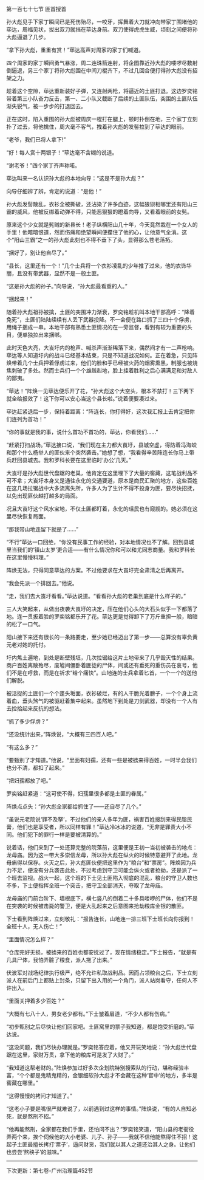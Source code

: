 

第一百七十七节 匪首授首

孙大彪见手下家丁瞬间已是死伤殆尽，一咬牙，挥舞着大刀就冲向带家丁围堵他的荜达，周福见状，拔出双刀就挡在荜达身前。双刀使得虎虎生威，顷刻之间便将孙大彪逼退了几步。

“拿下孙大彪，重重有赏！”荜达高声对周家的家丁们喊道。

四个周家的家丁瞬间勇气暴涨，周二连珠箭连射，将企图靠近孙大彪的喽啰尽数射倒逼退，另三个家丁将孙大彪围在中间刀棍齐下，不过几回合便打得孙大彪没有招架之力。

趁着这个空隙，荜达重新装好子弹，又连射两枪，将逼近的土匪打退。这边罗奕铭带着第三小队奋力反击，第一、二小队又截断了后续的土匪队伍，突围的土匪队伍渐失锐气，被一步步的打退回去。

正在这时，陷入重围的孙大彪被周庆一棍打在腿上，顿时扑倒在地，三个家丁立刻扑了过去，将他擒住，周大毫不客气，拽着孙大彪的发髻拉到了荜达的眼前。

“老爷，我们已将人拿下!”

“好！每人赏十两银子！”荜达毫不含糊的说道。

“谢老爷！”四个家丁齐声称喏。

荜达叫来一名认识孙大彪的本地向导：“这是不是孙大彪？”

向导仔细辨了辨，肯定的说道：“是他！”

孙大彪发髻散乱，衣衫全被撕破，还沾染了许多血迹，这幅狼狈相哪里还有阳山三霸的威风，他被反绑着动弹不得，只能恶狠狠的瞪着向导，又看着眼前的女髡。

原来这个少女就是髡贼的新县长！老子纵横阳山几十年，今天竟然栽在一个女人的手里！他暗暗恨道，然而伤痛和绝望瞬间便攥住了他的心，让他意气全消。这个“阳山三霸”之一的孙大彪此刻也不得不垂下了头，显得那么苍老落拓。

“捆好了，别让他自尽了。”

“县长，这里还有一个！”几个士兵将一个衣衫凌乱的少年推了过来，他的衣饰华丽，且没有带武器，显然不是一般土匪。

“这是孙大彪的孙子。”向导说，“孙大彪最看重的人。”

“捆起来！”

随着孙大彪祖孙被擒，土匪的突围冲力渐衰，罗奕铭趁机叫本地干部高呼：“降着免死”，土匪们陆陆续续有人丢下武器投降。不一会便在路口抓了三四十个俘虏，用绳子捆成一串。本地干部有熟悉土匪情况的在一旁监督，看到有较为重要的头目，便单独拉出来捆绑。

此时天色大亮，大崀圩内的枪声、喊杀声渐渐稀落下来，偶然间才有一二声枪响。荜达等人知道圩内的战斗已经基本结束，只是不知道战况如何。正在着急，只见阵焕带着几个士兵押着俘虏过来，他们的脸和手已经被火药的烟雾熏黑，制服也被烧焦刺破了多处。然而士兵们一个个雄赳赳地，脸上挂着胜利之后心满满足和对敌人的鄙夷。

“荜达！”阵焕一见荜达便乐开了花，“孙大彪这个大空头，根本不禁打！三下两下就全给报效了！这下你可以安心当这个县长啦。”说着便要凑过来。

荜达赶紧退后一步，保持着距离：“阵连长，你打得好，这次我汇报上去肯定把你们连列为首功！”

“你的事就是我的事，说什么首功不首功的，荜达，你看我们……”

“赶紧打扫战场。”荜达接口说，“我们现在主力都大崀圩，县城空虚，得防着冯海蛟和那个什么杨举人的匪伙来个突然袭击。”她想了想，“我看得辛苦阵连长你马上带兵赶回县城去。我和罗科长要在这里临时‘办公’几天。”

大崀圩是孙大彪世代盘踞的老巢，他肯定在这里埋下了大量的窖藏，这笔战利品不可不拿；大崀圩本身又是通往永化的交通要道，原本是商民汇聚的地方，这些百姓在这几场拉锯战中大多流离失所，许多人为了生计不得不投身为匪，要尽快招抚，以免出现匪伙越打越多的局面。

况且大崀圩这个风水宝地，不仅土匪都盯着，永化的瑶民也有窥觊的。她必须在这里尽快恢复局面。

“那我带山地连留下就是了……”

“不行”荜达一口回绝，“你没有民事工作的经验，对本地情况也不了解。回到县城里当我们的‘镇山太岁’更合适――有什么情况你和可以和尤同志商量。我和罗科长在这里慢慢料理。”

阵焕无法，只得同意荜达的方案。不过他要求在大崀圩完全肃清之后再离开。

“我会先派一个排回去。”他说。

“走，我们去大崀圩看看。”荜达说道。“看看孙大彪的老巢到底是什么样子的。”

三人大笑起来，从做出夜袭大崀圩的决定，压在他们心头的大石头似乎一下都落了地。连一贯扳着脸的罗奕铭都乐开了花。荜达更是觉得卸下了万斤重担一般，暗暗的松了一口气。

阳山接下来还有很长的一条路要走，至少她已经迈出了第一步――总算没有辜负黄元老对她的托付。

圩内焦土遍地，到处是断壁残垣，几次拉锯给这片土地带来了几乎毁灭性的结果。商户百姓离散殆尽，废墟间僵卧着匪徒的尸体，间或还有垂死的重伤员在哀号，他们不是在呼救，而是在祈求“给个痛快”。山地连的士兵拿着匕首，一个一个的送他们解脱。

被活捉的土匪们一个个蓬头垢面，衣衫破烂，有的人干脆光着膀子，一个个身上流着血，垂头煞气的被驱赶着集中起来。虽然地下到处是刀剑武器，却没有一个人有去捡拾起来反抗的想法。

“抓了多少俘虏？”

“还没统计出来，”阵焕说，“大概有三四百人吧。”

“有这么多？”

“要甄别了才知道。”他说，“里面有妇孺，还有一些是被掳来得百姓，一时半会我们也分不清，都扣了起来。”

“把妇孺都放了吧。”

罗奕铭赶紧道：“这可使不得，妇孺里很多都是土匪的眷属。”

阵焕点点头：“孙大彪全家都给抓住了――还自尽了几个。”

“虽说元老院说‘罪不及孥’，不过他们的亲人多年为匪，祸害百姓搜刮来得民脂民膏，他们也是享受者，所以同样有罪！”荜达冷冰冰的说道，“无非是罪责大小不同。他们犯下的罪行一样是要被清算的。”

说着话，他们来到了一处还算完整的院落前，这里便是王初一当初被袭击的地点：龙母庙。因为这一带大多崇信龙母，所以孙大彪在纵火的时候特意避开了此地。龙母庙得以保存。火灭之后，孙大彪匪伙便把这里作为“粮台”和“票房”。阵焕因为兵力不足，便没有分兵袭击此处，不过考虑到守卫可能会纵火或者抢劫，还是派了一个班去监视。战火一起，这个班的下士见土匪陷入彻底的混乱，粮台的守卫人数也不多，下士便指挥全班一个突击，把守卫全部消灭，夺取了龙母庙。

龙母庙的门前台阶下、墙根底下，横七竖八的倒着二十多具喽啰的尸体，他们不是在突袭的时候被击毙的警卫，便是大乱起来之后意图来抢劫粮库金银的散匪。

下士看到阵焕过来，立刻敬礼：“报告连长，山地连一排三班下士班长向你报到！全班十人，无人伤亡！”

“里面情况怎么样？”

“仓库完好无损，被掳来的百姓也都安抚过了，现在情绪稳定。”下士报告，“就是有几具尸体，我怕弄脏了粮食，派人拖了出来。”

伏波军对战场纪律执行极严，绝不允许私取战利品。因而占领粮台之后，下士立刻派人在前后门上都贴上封条，只留下出入用的一个角门，派人站岗看守，任何人不许出入。

“里面关押着多少百姓？”

“大概有七八十人，男女老少都有。”下士皱着眉道，“不少人都有伤病。”

“初步甄别之后尽快让他们回家吧。土匪窝里的票子我知道，都是饱受折磨的。”荜达说。

“这没问题，我们尽快办理就是。”罗奕铭答应着，他又开玩笑地说：“孙大彪世代盘踞在这里，家财万贯，拿下他的粮库可是发了大财了。”

“我知道这帮老财的。”阵焕参加过好多次企划院特别搜索队的行动，堪称经验丰富，“个个都是鬼精鬼精的，金银细软孙大彪才不会藏在这种‘官中’的地方，多半是窖藏在哪里。”

“这得慢慢的拷问才知道了。”

“这老小子要是嘴很严就难说了，以前遇到过这样的事情。”阵焕说，“有的人自知必死，就是熬刑不招。”

“他再能熬刑，全家都在我们手里，还怕问不出？”罗奕铭笑道，“阳山县的老衙役弄两个来，挨个伺候他的大小老婆、儿子、孙子――我就不信他能熬得住不招！这起子土匪最擅长拷打‘票子’，逼问财货，我们就以其人之道还治其人之身。让他们也尝尝‘熬秧子’的滋味。”

---------------------------------------------------------------

下次更新：第七卷-广州治理篇452节

